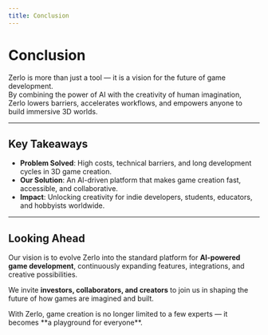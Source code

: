 ```yaml
---
title: Conclusion
---
```


# Conclusion

Zerlo is more than just a tool — it is a vision for the future of game development.  
By combining the power of AI with the creativity of human imagination, Zerlo lowers barriers, accelerates workflows, and empowers anyone to build immersive 3D worlds.

---

## Key Takeaways

- **Problem Solved**: High costs, technical barriers, and long development cycles in 3D game creation.  
- **Our Solution**: An AI-driven platform that makes game creation fast, accessible, and collaborative.  
- **Impact**: Unlocking creativity for indie developers, students, educators, and hobbyists worldwide.  

---

## Looking Ahead

Our vision is to evolve Zerlo into the standard platform for **AI-powered game development**, continuously expanding features, integrations, and creative possibilities.  

We invite **investors, collaborators, and creators** to join us in shaping the future of how games are imagined and built.  

<Callout type="info">
  With Zerlo, game creation is no longer limited to a few experts — it becomes **a playground for everyone**.
</Callout>
